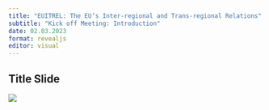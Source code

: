 ```yaml
---
title: "EUITREL: The EU’s Inter-regional and Trans-regional Relations"
subtitle: "Kick off Meeting: Introduction"
date: 02.03.2023
format: revealjs
editor: visual
---
```


## Title Slide

![](/lecture/images/2022-2023 Spring/HM 1.png)
